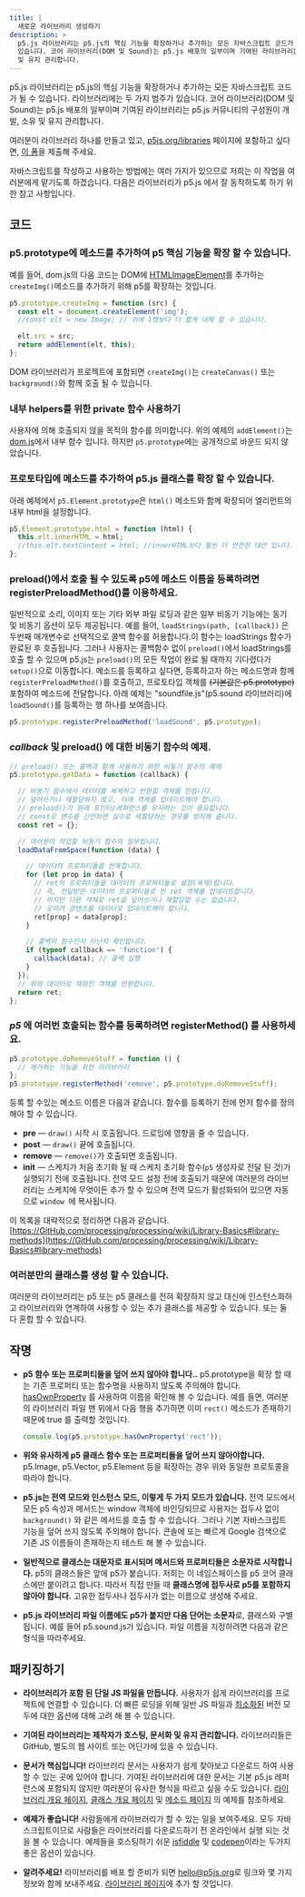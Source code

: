 ```yaml
---
title: |
  새로운 라이브러리 생성하기
description: >
  p5.js 라이브러리는 p5.js의 핵심 기능을 확장하거나 추가하는 모든 자바스크립트 코드가 될 수 있습니다. 라이브러리에는 두 가지 범주가
  있습니다. 코어 라이브러리(DOM 및 Sound)는 p5.js 배포의 일부이며 기여된 라이브러리는 p5.js 커뮤니티의 구성원이 개발, 소유
  및 유지 관리합니다.
---
```

p5.js 라이브러리는 p5.js의 핵심 기능을 확장하거나 추가하는 모든 자바스크립트 코드가 될 수 있습니다. 라이브러리에는 두 가지 범주가 있습니다. 코어 라이브러리(DOM 및 Sound)는 p5.js 배포의 일부이며 기여된 라이브러리는 p5.js 커뮤니티의 구성원이 개발, 소유 및 유지 관리합니다.

여러분이 라이브러리 하나를 만들고 있고, [p5js.org/libraries](https://p5js.org/libraries/) 페이지에 포함하고 싶다면, [이 폼](https://docs.google.com/forms/d/e/1FAIpQLSdWWb95cfvosaIFI7msA7XC5zOEVsNruaA5klN1jH95ESJVcw/viewform/)을 제출해 주세요.



자바스크립트를 작성하고 사용하는 방법에는 여러 가지가 있으므로 저희는 이 작업을 여러분에게 맡기도록 하겠습니다. 다음은 라이브러리가 p5.js 에서 잘 동작하도록 하기 위한 참고 사항입니다.

## 코드

### p5.prototype에 메소드를 추가하여 p5 핵심 기능을 확장 할 수 있습니다.

예를 들어, dom.js의 다음 코드는 DOM에 [HTMLImageElement](https://developer.Mozilla.org/en-US/docs/Web/API/HTMLImageElement/)를 추가하는 `createImg()`메소드를 추가하기 위해 p5를 확장하는 것입니다.

```js
p5.prototype.createImg = function (src) {
  const elt = document.createElement('img');
  //const elt = new Image; // 위에 1행보다 더 짧게 대체 할 수 있습니다.

  elt.src = src;
  return addElement(elt, this);
};
```

DOM 라이브러리가 프로젝트에 포함되면 `createImg()`는 `createCanvas()` 또는 `background()`와 함께 호출 될 수 있습니다.

### 내부 helpers를 위한 private 함수 사용하기

사용자에 의해 호출되지 않을 목적의 함수를 의미합니다. 위의 예제의 `addElement()`는 [dom.js](https://GitHub.com/processing/p5.js/blob/main/src/dom/dom.js)에서 내부 함수 입니다. 하지만 `p5.prototype`에는 공개적으로 바운드 되지 않았습니다.

### 프로토타입에 메소드를 추가하여 p5.js 클래스를 확장 할 수 있습니다.

아래 예제에서 `p5.Element.prototype`은 `html()` 메소드와 함께 확장되어 엘리먼트의 내부 html을 설정합니다.

```js
p5.Element.prototype.html = function (html) {
  this.elt.innerHTML = html;
  //this.elt.textContent = html; //innerHTML보다 훨씬 더 안전한 대안 입니다.
};
```

### preload()에서 호출 될 수 있도록 p5에 메소드 이름을 등록하려면 registerPreloadMethod()를 이용하세요.

일반적으로 소리, 이미지 또는 기타 외부 파일 로딩과 같은 일부 비동기 기능에는 동기 및 비동기 옵션이 모두 제공됩니다. 예를 들어, `loadStrings(path, [callback])` 은 두번째 매개변수로 선택적으로 콜백 함수를 허용합니다.이 함수는 loadStrings 함수가 완료된 후 호출됩니다. 그러나 사용자는 콜백함수 없이 `preload()`에서 loadStrings를 호출 할 수 있으며 p5.js는 `preload()`의 모든 작업이 완료 될 때까지 기다렸다가 `setup()`으로 이동합니다. 메소드를 등록하고 싶다면, 등록하고자 하는 메소드명과 함께 `registerPreloadMethod()`를 호출하고, 프로토타입 객체를 ~~(기본값은 p5.prototype)~~ 포함하여 메소드에 전달합니다.
아래 예제는 "soundfile.js"(p5.sound 라이브러리)에 `loadSound()`를 등록하는 행 하나를 보여줍니다.

```js
p5.prototype.registerPreloadMethod('loadSound', p5.prototype);
```

### *callback* 및 **preload()** 에 대한 비동기 함수의 예제.

```js
// preload() 또는 콜백과 함께 사용하기 위한 비동기 함수의 예제
p5.prototype.getData = function (callback) {

  // 비동기 함수에서 데이터를 복제하고 반환할 객체를 만듭니다.
  // 덮어쓰거나 재할당하지 않고, 아래 객체를 업데이트해야 합니다.
  // preload()가 원래 포인터/레퍼런스를 유지하는 것이 중요합니다.
  // const로 변수를 선언하면 실수로 재할당하는 경우를 방지해 줍니다.
  const ret = {};

  // 여러분이 작업할 비동기 함수의 일부입니다.
  loadDataFromSpace(function (data) {

    // 데이터의 프로퍼티들을 반복합니다.
    for (let prop in data) {
      // ret의 프로퍼티들을 데이터의 프로퍼티들로 설정(복제)합니다.
      // 즉, 전달받은 데이터의 프로퍼티들로 빈 ret 객체를 업데이트합니다.
      // 하지만 다른 객체로 ret을 덮어쓰거나 재할당할 수는 없습니다.
      // 오히려 콘텐츠를 데이터로 업데이트해야 합니다.
      ret[prop] = data[prop];
    }

    // 콜백이 함수인지 아닌지 확인합니다.
    if (typeof callback == 'function') {
      callback(data); // 콜백 실행
    }
  });
  // 위의 데이터로 채워진 객체를 반환합니다.
  return ret;
};
```

### ***p5*** 에 여러번 호출되는 함수를 등록하려면 **registerMethod()** 를 사용하세요.

```js
p5.prototype.doRemoveStuff = function () { 
  // 제거하는 기능을 위한 라이브러리
};
p5.prototype.registerMethod('remove', p5.prototype.doRemoveStuff);
```

등록 할 수있는 메소드 이름은 다음과 같습니다. 함수를 등록하기 전에 먼저 함수를 정의해야 할 수 있습니다.

* **pre** — `draw()` 시작 시 호출됩니다. 드로잉에 영향을 줄 수 있습니다.
* **post** — `draw()` 끝에 호출됩니다.
* **remove** — `remove()`가 호출되면 호출됩니다.
* **init** — 스케치가 처음 초기화 될 때 스케치 초기화 함수(`p5` 생성자로 전달 된 것)가 실행되기 전에 호출됩니다. 전역 모드 설정 전에 호출되기 때문에 여러분의 라이브러리는 스케치에 무엇이든 추가 할 수 있으며 전역 모드가 활성화되어 있으면 자동으로 `window `에 복사됩니다.

이 목록을 대략적으로 정리하면 다음과 같습니다.
[https://GitHub.com/processing/processing/wiki/Library-Basics#library-methods](https://GitHub.com/processing/processing/wiki/Library-Basics#library-methods)

### 여러분만의 클래스를 생성 할 수 있습니다.

여러분의 라이브러리는 p5 또는 p5 클래스를 전혀 확장하지 않고 대신에 인스턴스화하고 라이브러리와 연계하여 사용할 수 있는 추가 클래스를 제공할 수 있습니다. 또는 둘 다 혼합 할 수 있습니다.

## 작명

* **p5 함수 또는 프로퍼티들을 덮어 쓰지 않아야 합니다..** p5.prototype을 확장 할 때는 기존 프로퍼티 또는 함수명을 사용하지 않도록 주의해야 합니다. [hasOwnProperty](https://developer.mozilla.org/en-US/docs/Web/JavaScript/Reference/Global_Objects/Object/hasOwnProperty/) 를 사용하여 이름을 확인해 볼 수 있습니다.
  예를 들면, 여러분의 라이브러리 파일 맨 위에서 다음 행을 추가하면 이미 `rect()` 메소드가 존재하기 때문에 true 를 출력할 것입니다.

  ```js
  console.log(p5.prototype.hasOwnProperty('rect'));
  ```

* **위와 유사하게 p5 클래스 함수 또는 프로퍼티들을 덮어 쓰지 않아야합니다.** p5.Image, p5.Vector, p5.Element 등을 확장하는 경우 위와 동일한 프로토콜을 따라야 합니다.

* **p5.js는 전역 모드와 인스턴스 모드, 이렇게 두 가지 모드가 있습니다.** 전역 모드에서 모든 p5 속성과 메서드는 window 객체에 바인딩되므로 사용자는 접두사 없이 `background()` 와 같은 메서드를 호출 할 수 있습니다. 그러나 기본 자바스크립트 기능을 덮어 쓰지 않도록 주의해야 합니다. 콘솔에 또는 빠르게 Google 검색으로 기존 JS 이름들이 존재하는지 테스트 해 볼 수 있습니다.

* **일반적으로 클래스는 대문자로 표시되며 메서드와 프로퍼티들은 소문자로 시작합니다.** p5의 클래스들은 앞에 p5가 붙습니다. 저희는 이 네임스페이스를 p5 코어 클래스에만 붙이려고 합니다. 따라서 직접 만들 때 **클래스명에 접두사로 p5를 포함하지 않아야 합니다.** 고유한 접두사나 접두사가 없는 이름으로 생성해 주세요.

* **p5.js 라이브러리 파일 이름에도 p5가 붙지만 다음 단어는 소문자**로, 클래스와 구별됩니다. 예를 들어 p5.sound.js가 있습니다. 파일 이름을 지정하려면 다음과 같은 형식을 따라주세요.

## 패키징하기

* **라이브러리가 포함 된 단일 JS 파일을 만듭니다.** 사용자가 쉽게 라이브러리를 프로젝트에 연결할 수 있습니다. 더 빠른 로딩을 위해 일반 JS 파일과 [최소화된](http://jscompress.com/) 버전 모두에 대한 옵션에 대해 고려 해 볼 수 있습니다.

* **기여된 라이브러리는 제작자가 호스팅, 문서화 및 유지 관리합니다.** 라이브러리들은 GitHub, 별도의 웹 사이트 또는 어딘가에 있을 수 있습니다.

* **문서가 핵심입니다!** 라이브러리 문서는 사용자가 쉽게 찾아보고 다운로드 하여 사용할 수 있는 곳에 있어야 합니다. 기여된 라이브러리에 대한 문서는 기본 p5.js 레퍼런스에 포함되지 않지만 여러분이 유사한 형식을 따르고 싶을 수도 있습니다. [라이브러리 개요 페이지](http://p5js.org/reference/#/libraries/p5.sound), [클래스 개요 페이지](http://p5js.org/reference/#/p5.Vector) 및 [메소드 페이지](http://p5js.org/reference/#/p5/arc/) 의 예제를 참조하세요.

* **예제가 좋습니다!** 사람들에게 라이브러리가 할 수 있는 일을 보여주세요. 모두 자바스크립트이므로 사람들은 라이브러리를 다운로드하기 전 온라인에서 실행 되는 것을 볼 수 있습니다. 예제들을 호스팅하기 쉬운
  [jsfiddle](http://jsfiddle.net/) 및 [codepen](http://codepen.io)이라는 두가지 좋은 옵션이 있습니다.

* **알려주세요!** 라이브러리를 배포 할 준비가 되면 [hello@p5js.org](mailto:hello@p5js.org)로 링크와 몇 가지 정보와 함께 보내주세요. [라이브러리 페이지](http://p5js.org/libraries/)에 추가 할 것입니다.
